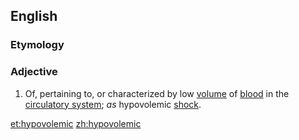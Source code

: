 ==English==

===Etymology===
{{prefix|hypo|volemic}}

===Adjective===
{{en-adj|-}}

# Of, pertaining to, or characterized by low [[volume]] of [[blood]] in the [[circulatory system]]; ''as'' hypovolemic [[shock]].

[[et:hypovolemic]]
[[zh:hypovolemic]]